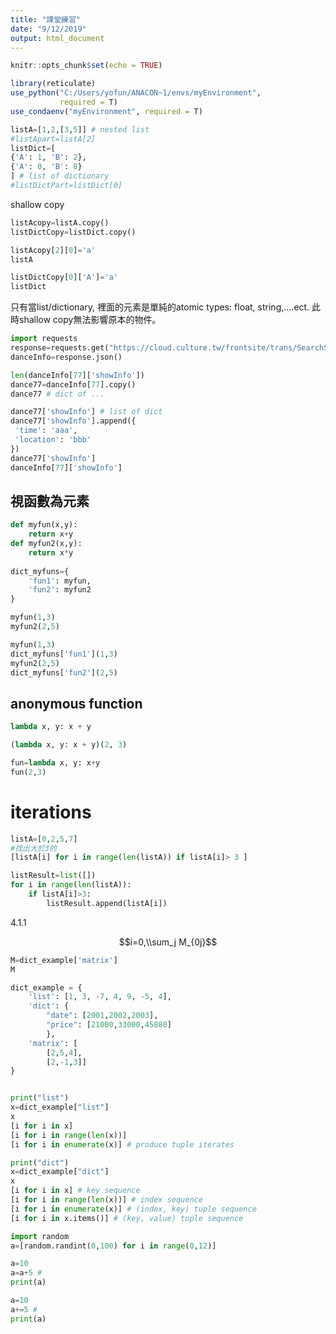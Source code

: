 ```yaml
---
title: "課堂練習"
date: "9/12/2019"
output: html_document
---
```


```r
knitr::opts_chunk$set(echo = TRUE)

library(reticulate)
use_python("C:/Users/yofun/ANACON~1/envs/myEnvironment",
           required = T)
use_condaenv("myEnvironment", required = T)
```

```python
listA=[1,2,[3,5]] # nested list
#listApart=listA[2]
listDict=[
{'A': 1, 'B': 2},
{'A': 0, 'B': 8}
] # list of dictionary
#listDictPart=listDict[0]
```

shallow copy
```python
listAcopy=listA.copy()
listDictCopy=listDict.copy()
```

```python
listAcopy[2][0]='a'
listA
```


```python
listDictCopy[0]['A']='a'
listDict
```

只有當list/dictionary, 裡面的元素是單純的atomic types: float, string,....ect. 此時shallow copy無法影響原本的物件。

```python
import requests
response=requests.get("https://cloud.culture.tw/frontsite/trans/SearchShowAction.do?method=doFindTypeJ&category=3")
danceInfo=response.json()
```

```python
len(danceInfo[77]['showInfo'])
dance77=danceInfo[77].copy()
dance77 # dict of ...
```

```python
dance77['showInfo'] # list of dict
dance77['showInfo'].append({
 'time': 'aaa',
 'location': 'bbb'
})
dance77['showInfo']
danceInfo[77]['showInfo']
```

## 視函數為元素

```python
def myfun(x,y):
    return x+y
def myfun2(x,y):
    return x*y
    
dict_myfuns={
    'fun1': myfun,
    'fun2': myfun2
}
```

```python
myfun(1,3)
myfun2(2,5)
```

```python
myfun(1,3)
dict_myfuns['fun1'](1,3)
myfun2(2,5)
dict_myfuns['fun2'](2,5)
```

## anonymous function

```python
lambda x, y: x + y
```

```python
(lambda x, y: x + y)(2, 3)
```

```python
fun=lambda x, y: x+y
fun(2,3)
```

# iterations

```python
listA=[0,2,5,7]
#找出大於3的
[listA[i] for i in range(len(listA)) if listA[i]> 3 ]
```

```python
listResult=list([])
for i in range(len(listA)):
    if listA[i]>3:
        listResult.append(listA[i])
```

4.1.1

$$i=0,\\sum_j M_{0j}$$

```python
M=dict_example['matrix']
M
```
```python
dict_example = {
    'list': [1, 3, -7, 4, 9, -5, 4],
    'dict': {
        "date": [2001,2002,2003],
        "price": [21000,33000,45880]
        },
    'matrix': [
        [2,5,4],
        [2,-1,3]]
}


print("list")
x=dict_example["list"]
x
[i for i in x]
[i for i in range(len(x))]
[i for i in enumerate(x)] # produce tuple iterates
```

```python
print("dict")
x=dict_example["dict"]
x
[i for i in x] # key sequence
[i for i in range(len(x))] # index sequence
[i for i in enumerate(x)] # (index, key) tuple sequence
[i for i in x.items()] # (key, value) tuple sequence
```

```python
import random
a=[random.randint(0,100) for i in range(0,12)]
```

```python
a=10
a=a+5 # 
print(a)

a=10
a+=5 # 
print(a)
```

